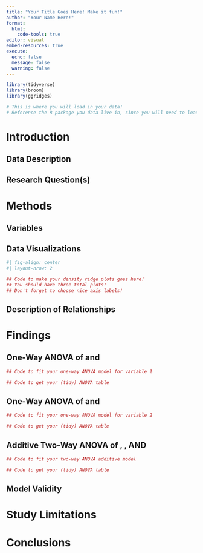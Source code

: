 ```yaml
---
title: "Your Title Goes Here! Make it fun!"
author: "Your Name Here!"
format: 
  html:
    code-tools: true
editor: visual
embed-resources: true
execute: 
  echo: false
  message: false
  warning: false
---
```


```r
library(tidyverse)
library(broom)
library(ggridges)

# This is where you will load in your data! 
# Reference the R package you data live in, since you will need to load that package in!


```

# Introduction

## Data Description

## Research Question(s)

# Methods

## Variables

## Data Visualizations

```r
#| fig-align: center
#| layout-nrow: 2

## Code to make your density ridge plots goes here! 
## You should have three total plots!
## Don't forget to choose nice axis labels!


```

## Description of Relationships

# Findings

## One-Way ANOVA of <RESPONSE VARIABLE> and <EXPLANATORY VARIABLE>

```r
## Code to fit your one-way ANOVA model for variable 1

## Code to get your (tidy) ANOVA table

```

## One-Way ANOVA of <RESPONSE VARIABLE> and <EXPLANATORY VARIABLE>

```r
## Code to fit your one-way ANOVA model for variable 2

## Code to get your (tidy) ANOVA table

```

## Additive Two-Way ANOVA of <RESPONSE VARIABLE>, <EXPLANATORY VARIABLE>, AND <EXPLANATORY VARIABLE>

```r
## Code to fit your two-way ANOVA additive model

## Code to get your (tidy) ANOVA table

```

## Model Validity

# Study Limitations

# Conclusions

